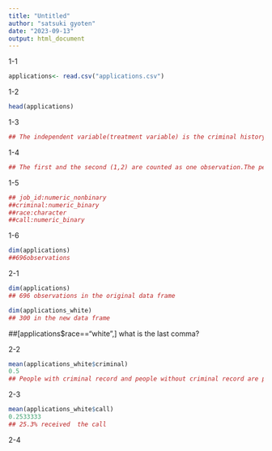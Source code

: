 ```yaml
---
title: "Untitled"
author: "satsuki gyoten"
date: "2023-09-13"
output: html_document
---
```

1-1
```r
applications<- read.csv("applications.csv")

```

1-2
```r
head(applications)

```

1-3
```r
## The independent variable(treatment variable) is the criminal history, and the dependent variable(outcome variable) is the whether one will receive a call back for a job interview. The control variable is race. We observe whether criminal history affects the likelihood of receiving a call back.

```

1-4
```r
## The first and the second (1,2) are counted as one observation.The person at the top of the table applied for job1 (the same job as the second person above), has no criminal record, is white, and received a return call.The second person applied for job1, has criminal record, is white, and received a return call.

```

1-5
```r
## job_id:numeric_nonbinary
##criminal:numeric_binary
##race:character
##call:numeric_binary

```

1-6
```r
dim(applications)
##696observations
```

2-1
```r
dim(applications)
## 696 observations in the original data frame

dim(applications_white)
## 300 in the new data frame
```
##[applications$race=="white",] what is the last comma?

2-2
```r
mean(applications_white$criminal)
0.5
## People with criminal record and people without criminal record are properly split half half within the observation
```

2-3
```r
mean(applications_white$call)
0.2533333
## 25.3% received  the call

```


2-4
```r

```


```r

```